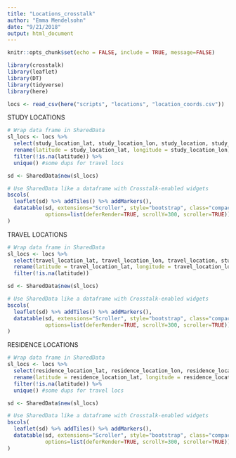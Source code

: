 ```yaml
---
title: "Locations_crosstalk"
author: "Emma Mendelsohn"
date: "9/21/2018"
output: html_document
---
```


```r
knitr::opts_chunk$set(echo = FALSE, include = TRUE, message=FALSE)

library(crosstalk)
library(leaflet)
library(DT)
library(tidyverse)
library(here)

locs <- read_csv(here("scripts", "locations", "location_coords.csv"))
```

STUDY LOCATIONS
```r
# Wrap data frame in SharedData
sl_locs <- locs %>%
  select(study_location_lat, study_location_lon, study_location, study_id) %>%
  rename(latitude = study_location_lat, longitude = study_location_lon) %>%
  filter(!is.na(latitude)) %>%
  unique() #some dups for travel locs

sd <- SharedData$new(sl_locs)

# Use SharedData like a dataframe with Crosstalk-enabled widgets
bscols(
  leaflet(sd) %>% addTiles() %>% addMarkers(),
  datatable(sd, extensions="Scroller", style="bootstrap", class="compact", width="100%",
            options=list(deferRender=TRUE, scrollY=300, scroller=TRUE))
)
```
TRAVEL LOCATIONS
```r
# Wrap data frame in SharedData
sl_locs <- locs %>%
  select(travel_location_lat, travel_location_lon, travel_location, study_id) %>%
  rename(latitude = travel_location_lat, longitude = travel_location_lon) %>%
  filter(!is.na(latitude)) 

sd <- SharedData$new(sl_locs)

# Use SharedData like a dataframe with Crosstalk-enabled widgets
bscols(
  leaflet(sd) %>% addTiles() %>% addMarkers(),
  datatable(sd, extensions="Scroller", style="bootstrap", class="compact", width="100%",
            options=list(deferRender=TRUE, scrollY=300, scroller=TRUE))
)

```
RESIDENCE LOCATIONS
```r
# Wrap data frame in SharedData
sl_locs <- locs %>%
  select(residence_location_lat, residence_location_lon, residence_location, study_id) %>%
  rename(latitude = residence_location_lat, longitude = residence_location_lon) %>%
  filter(!is.na(latitude)) %>%
  unique() #some dups for travel locs

sd <- SharedData$new(sl_locs)

# Use SharedData like a dataframe with Crosstalk-enabled widgets
bscols(
  leaflet(sd) %>% addTiles() %>% addMarkers(),
  datatable(sd, extensions="Scroller", style="bootstrap", class="compact", width="100%",
            options=list(deferRender=TRUE, scrollY=300, scroller=TRUE))
)

```

